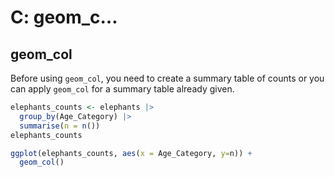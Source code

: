 # C: geom_c...

## geom_col

Before using `geom_col`, you need to create a summary table of counts or you can apply `geom_col` for a summary table already given.

```r
elephants_counts <- elephants |> 
  group_by(Age_Category) |> 
  summarise(n = n())
elephants_counts
```



```r
ggplot(elephants_counts, aes(x = Age_Category, y=n)) + 
  geom_col()
```

